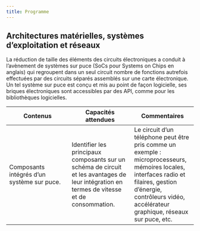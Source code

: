 ```yaml
---
title: Programme
---
```


## Architectures matérielles, systèmes d’exploitation et réseaux

La réduction de taille des éléments des circuits électroniques a conduit à l’avènement de systèmes sur puce (SoCs pour Systems on Chips en anglais) qui regroupent dans un seul circuit nombre de fonctions autrefois effectuées par des circuits séparés assemblés sur une carte électronique. Un tel système sur puce est conçu et mis au point de façon logicielle, ses briques électroniques sont accessibles par des API, comme pour les bibliothèques logicielles.

|Contenus| Capacités attendues| Commentaires|
|-----|-----|-----|
|Composants intégrés d’un système sur puce.|Identifier les principaux composants sur un schéma de circuit et les avantages de leur intégration en termes de vitesse et de consommation.| Le circuit d’un téléphone peut être pris comme un exemple : microprocesseurs, mémoires locales, interfaces radio et filaires, gestion d’énergie, contrôleurs vidéo, accélérateur graphique, réseaux sur puce, etc.|
